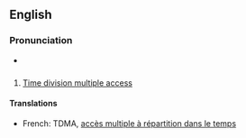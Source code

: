 ==English==

{{wikipedia}}

===Pronunciation===
*{{audio|en-us-TDMA.ogg|Audio (US)}}


==={{abbreviation}}===
#[[time division multiple access|Time division multiple access]]

====Translations====
*French: TDMA, [[accès multiple à répartition dans le temps]]